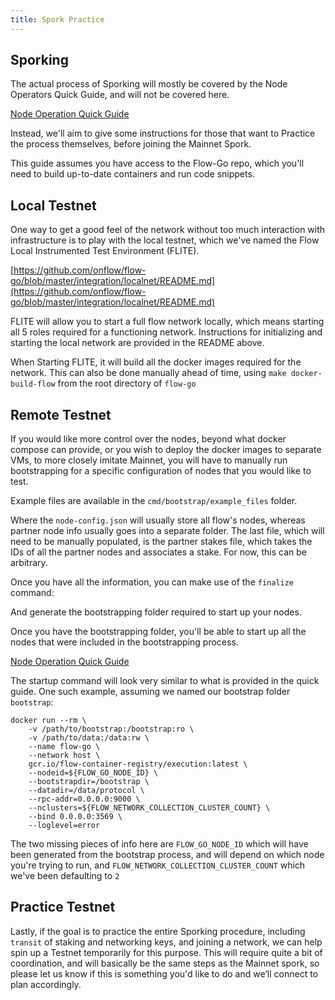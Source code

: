 ```yaml
---
title: Spork Practice
---
```


## Sporking

The actual process of Sporking will mostly be covered by the Node Operators Quick Guide, and will not be covered here.

[Node Operation Quick Guide](https://docs.onflow.org/docs/node-operation-consolidated-guide)

Instead, we'll aim to give some instructions for those that want to Practice the process themselves, before joining the Mainnet Spork.

This guide assumes you have access to the Flow-Go repo, which you'll need to build up-to-date containers and run code snippets.

[](https://github.com/onflow/flow-go)

## Local Testnet

One way to get a good feel of the network without too much interaction with infrastructure is to play with the local testnet, which we've named the Flow Local Instrumented Test Environment (FLITE).

[https://github.com/onflow/flow-go/blob/master/integration/localnet/README.md](https://github.com/onflow/flow-go/blob/master/integration/localnet/README.md)

FLITE will allow you to start a full flow network locally, which means starting all 5 roles required for a functioning network. Instructions for initializing and starting the local network are provided in the README above.

When Starting FLITE, it will build all the docker images required for the network. This can also be done manually ahead of time, using `make docker-build-flow` from the root directory of `flow-go`

## Remote Testnet

If you would like more control over the nodes, beyond what docker compose can provide, or you wish to deploy the docker images to separate VMs, to more closely imitate Mainnet, you will have to manually run bootstrapping for a specific configuration of nodes that you would like to test.

[](https://github.com/onflow/flow-go/blob/master/cmd/bootstrap/README.md)

Example files are available in the `cmd/bootstrap/example_files` folder.

Where the `node-config.json` will usually store all flow's nodes, whereas partner node info usually goes into a separate folder. The last file, which will need to be manually populated, is the partner stakes file, which takes the IDs of all the partner nodes and associates a stake. For now, this can be arbitrary.

Once you have all the information, you can make use of the `finalize` command:

[](https://github.com/onflow/flow-go/tree/master/cmd/bootstrap#example-1)

And generate the bootstrapping folder required to start up your nodes.

Once you have the bootstrapping folder, you'll be able to start up all the nodes that were included in the bootstrapping process.

[Node Operation Quick Guide](https://docs.onflow.org/docs/node-operation-consolidated-guide#docker)

The startup command will look very similar to what is provided in the quick guide. One such example, assuming we named our bootstrap folder `bootstrap`:

```shell
docker run --rm \
    -v /path/to/bootstrap:/bootstrap:ro \
    -v /path/to/data:/data:rw \
    --name flow-go \
    --network host \
    gcr.io/flow-container-registry/execution:latest \
    --nodeid=${FLOW_GO_NODE_ID} \
    --bootstrapdir=/bootstrap \
    --datadir=/data/protocol \
    --rpc-addr=0.0.0.0:9000 \
    --nclusters=${FLOW_NETWORK_COLLECTION_CLUSTER_COUNT} \
    --bind 0.0.0.0:3569 \
    --loglevel=error
```

The two missing pieces of info here are `FLOW_GO_NODE_ID` which will have been generated from the bootstrap process, and will depend on which node you're trying to run, and `FLOW_NETWORK_COLLECTION_CLUSTER_COUNT` which we've been defaulting to `2`

## Practice Testnet

Lastly, if the goal is to practice the entire Sporking procedure, including `transit` of staking and networking keys, and joining a network, we can help spin up a Testnet temporarily for this purpose. This will require quite a bit of coordination, and will basically be the same steps as the Mainnet spork, so please let us know if this is something you'd like to do and we’ll connect to plan accordingly.
